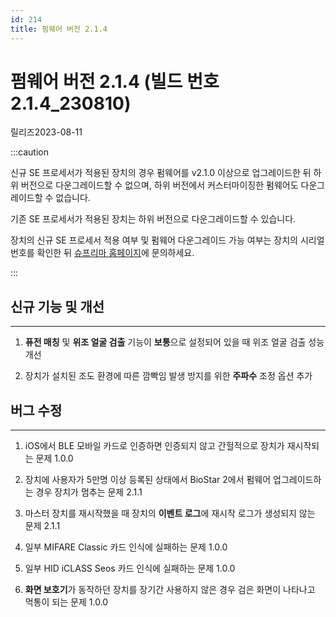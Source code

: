 ```yaml
---
id: 214
title: 펌웨어 버전 2.1.4
---
```


# 펌웨어 버전 2.1.4 (빌드 번호 2.1.4_230810)

릴리즈<Separator/>2023-08-11

:::caution

신규 SE 프로세서가 적용된 장치의 경우 펌웨어를 v2.1.0 이상으로 업그레이드한 뒤 하위 버전으로 다운그레이드할 수 없으며, 하위 버전에서 커스터마이징한 펌웨어도 다운그레이드할 수 없습니다.

기존 SE 프로세서가 적용된 장치는 하위 버전으로 다운그레이드할 수 있습니다.

장치의 신규 SE 프로세서 적용 여부 및 펌웨어 다운그레이드 가능 여부는 장치의 시리얼 번호를 확인한 뒤 [슈프리마 홈페이지](https://supremainc.com)에 문의하세요.

:::

## 신규 기능 및 개선

---

1. **퓨전 매칭** 및 **위조 얼굴 검출** 기능이 **보통**으로 설정되어 있을 때 위조 얼굴 검출 성능 개선

1. 장치가 설치된 조도 환경에 따른 깜빡임 발생 방지를 위한 **주파수** 조정 옵션 추가

## 버그 수정

---

<BugLists>

1. iOS에서 BLE 모바일 카드로 인증하면 인증되지 않고 간헐적으로 장치가 재시작되는 문제 <Badge>1.0.0</Badge>

1. 장치에 사용자가 5만명 이상 등록된 상태에서 BioStar 2에서 펌웨어 업그레이드하는 경우 장치가 멈추는 문제 <Badge>2.1.1</Badge>

1. 마스터 장치를 재시작했을 때 장치의 **이벤트 로그**에 재시작 로그가 생성되지 않는 문제 <Badge>2.1.1</Badge>

1. 일부 MIFARE Classic 카드 인식에 실패하는 문제 <Badge>1.0.0</Badge>

1. 일부 HID iCLASS Seos 카드 인식에 실패하는 문제 <Badge>1.0.0</Badge>

1. **화면 보호기**가 동작하던 장치를 장기간 사용하지 않은 경우 검은 화면이 나타나고 먹통이 되는 문제 <Badge>1.0.0</Badge>

</BugLists>